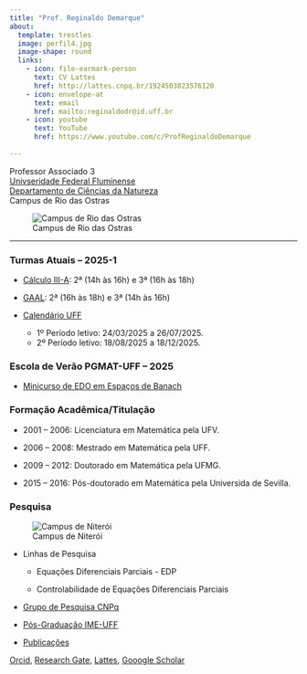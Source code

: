 ```yaml
---
title: "Prof. Reginaldo Demarque"
about:
  template: trestles
  image: perfil4.jpg
  image-shape: round
  links:
    - icon: file-earmark-person
      text: CV Lattes
      href: http://lattes.cnpq.br/1924503823576120
    - icon: envelope-at
      text: email
      href: mailto:reginaldodr@id.uff.br
    - icon: youtube
      text: YouTube
      href: https://www.youtube.com/c/ProfReginaldoDemarque
    
---
```


Professor Associado 3\
[Univseridade Federal Fluminense](http://www.uff.br) \
[Departamento de Ciências da Natureza](http://depcienciasdanatureza.uff.br/departamento/)\
Campus de Rio das Ostras

![Campus de Rio das Ostras](uff-ihs.jpg)

---

### Turmas Atuais -- 2025-1

- [Cálculo III-A](calculoIII/2025-1/c3-A-2025-1.qmd): 2ª (14h às 16h) e 3ª (16h às 18h) 

- [GAAL](gaal/gaal-2025-1/gaal-2025-1.qmd): 2ª (16h às 18h) e 3ª (14h às 16h)

- [Calendário UFF](https://www.uff.br/wp-content/uploads/2025/01/01-25_Resolucao-CEPEx-4184A_Calendarios-2025-2.pdf)
    - 1º Período letivo: 24/03/2025 a 26/07/2025.
    - 2º Período letivo: 18/08/2025 a 18/12/2025.

### Escola de Verão PGMAT-UFF -- 2025

- [Minicurso de EDO em Espaços de Banach](semigrupos/verao-2025/minicurso-2025-verao.qmd)

### Formação Acadêmica/Titulação

-   2001 -- 2006: Licenciatura em Matemática pela UFV.

-   2006 -- 2008: Mestrado em Matemática pela UFF.

-   2009 -- 2012: Doutorado em Matemática pela UFMG.

-   2015 -- 2016: Pós-doutorado em Matemática pela Universida de Sevilla.

### Pesquisa

![Campus de Niterói](pgmat-uff.jpg)

- Linhas de Pesquisa
  -   Equações Diferenciais Parciais - EDP

  -   Controlabilidade de Equações Diferenciais Parciais

- [Grupo de Pesquisa CNPq](http://dgp.cnpq.br/dgp/espelhogrupo/8734602523044835)

- [Pós-Graduação IME-UFF](https://pgmat-uff.com.br/)

- [Publicações](pesquisa.qmd)

[Orcid](https://orcid.org/0000-0001-6891-7665), [Research Gate](https://www.researchgate.net/profile/Reginaldo_Demarque), [Lattes](http://lattes.cnpq.br/1924503823576120), [Gooogle Scholar](https://scholar.google.com.br/citations?user=taNb4t4AAAAJ&hl=pt-BR&oi=ao)

